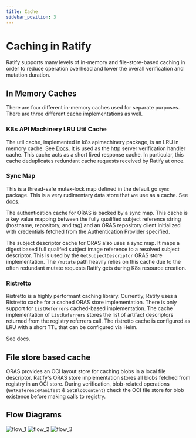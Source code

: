 ```yaml
---
title: Cache
sidebar_position: 3
---
```


# Caching in Ratify

Ratify supports many levels of in-memory and file-store-based caching in order to reduce operation overhead and lower the overall verification and mutation duration.

## In Memory Caches

There are four different in-memory caches used for separate purposes. There are three different cache implementations as well.

### K8s API Machinery LRU Util Cache
The util cache, implemented in k8s apimachinery package, is an LRU in memory cache. See [Docs](https://pkg.go.dev/k8s.io/apimachinery/pkg/util/cache#LRUExpireCache). It is used as the http server verification handler cache. This cache acts as a short lived response cache. In particular, this cache deduplicates redundant cache requests received by Ratify at once.

### Sync Map
This is a thread-safe mutex-lock map defined in the default go `sync` package. This is a very rudimentary data store that we use as a cache. See [docs](https://pkg.go.dev/sync#Map).

The authentication cache for ORAS is backed by a sync map. This cache is a key value mapping between the fully qualified subject reference string (hostname, repository, and tag) and an ORAS repository client initialized with credentials fetched from the Authentication Provider specified.

The subject descriptor cache for ORAS also uses a sync map. It maps a digest based full qualifed subject image reference to a resolved subject descriptor. This is used by the `GetSubjectDescriptor` ORAS store implementation. The `/mutate` path heavily relies on this cache due to the often redundant mutate requests Ratify gets during K8s resource creation.

### Ristretto
Ristretto is a highly performant caching library. Currently, Ratify uses a Ristretto cache for a cached ORAS store implementation. There is only support for `ListReferrers` cached-based implementation. The cache implementation of `ListReferrers` stores the list of artifact descriptors returned from the registry referrers call. The ristretto cache is configured as LRU with a short TTL that can be configured via Helm.

See docs.

## File store based cache
ORAS provides an OCI layout store for caching blobs in a local file descriptor. Ratify's ORAS store implementation stores all blobs fetched from registry in an OCI store. During verification, blob-related operations (`GetReferenceManifest` & `GetBlobContent`) check the OCI file store for blob existence before making calls to registry.

## Flow Diagrams

![flow_1](./img/cache_flow_diagram.png)
![flow_2](./img/cahe_flow_2.png)
![flow_3](./img/cache_flow_3.png)



